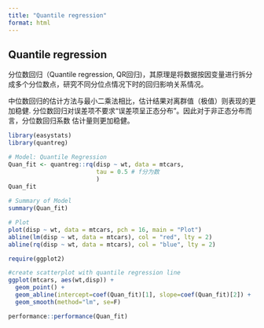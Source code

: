 ```yaml
---
title: "Quantile regression"
format: html
---
```


## Quantile regression

分位数回归（Quantile regression, QR回归)，其原理是将数据按因变量进行拆分成多个分位数点，研究不同分位点情况下时的回归影响关系情况。

中位数回归的估计方法与最小二乘法相比，估计结果对离群值（极值）则表现的更加稳健.
分位数回归对误差项不要求“误差项呈正态分布”。因此对于非正态分布而言，分位数回归系数 估计量则更加稳健。




```r
library(easystats)
library(quantreg)
```


```r
# Model: Quantile Regression
Quan_fit <- quantreg::rq(disp ~ wt, data = mtcars, 
                         tau = 0.5 # f分为数
                         )
Quan_fit
  
# Summary of Model
summary(Quan_fit)

```


```r
# Plot
plot(disp ~ wt, data = mtcars, pch = 16, main = "Plot")
abline(lm(disp ~ wt, data = mtcars), col = "red", lty = 2)
abline(rq(disp ~ wt, data = mtcars), col = "blue", lty = 2)
```


```r
require(ggplot2)

#create scatterplot with quantile regression line
ggplot(mtcars, aes(wt,disp)) +
  geom_point() + 
  geom_abline(intercept=coef(Quan_fit)[1], slope=coef(Quan_fit)[2]) +
  geom_smooth(method="lm", se=F)
```


```r
performance::performance(Quan_fit)
```



```r

```



